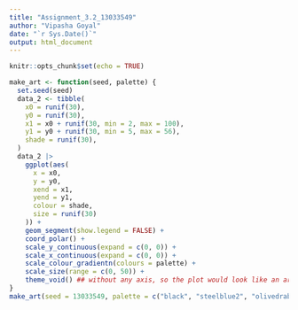 ---
title: "Assignment_3.2_13033549"
author: "Vipasha Goyal"
date: "`r Sys.Date()`"
output: html_document
---

```{r setup, include=FALSE}
knitr::opts_chunk$set(echo = TRUE)
```

```{r}
make_art <- function(seed, palette) {
  set.seed(seed)
  data_2 <- tibble(
    x0 = runif(30),
    y0 = runif(30),
    x1 = x0 + runif(30, min = 2, max = 100),
    y1 = y0 + runif(30, min = 5, max = 56),
    shade = runif(30), 
  )
  data_2 |> 
    ggplot(aes(
      x = x0,
      y = y0,
      xend = x1,
      yend = y1,
      colour = shade,
      size = runif(30)
    )) +
    geom_segment(show.legend = FALSE) +
    coord_polar() +
    scale_y_continuous(expand = c(0, 0)) +
    scale_x_continuous(expand = c(0, 0)) + 
    scale_colour_gradientn(colours = palette) + 
    scale_size(range = c(0, 50)) + 
    theme_void() ## without any axis, so the plot would look like an art
}
make_art(seed = 13033549, palette = c("black", "steelblue2", "olivedrab"))
```

